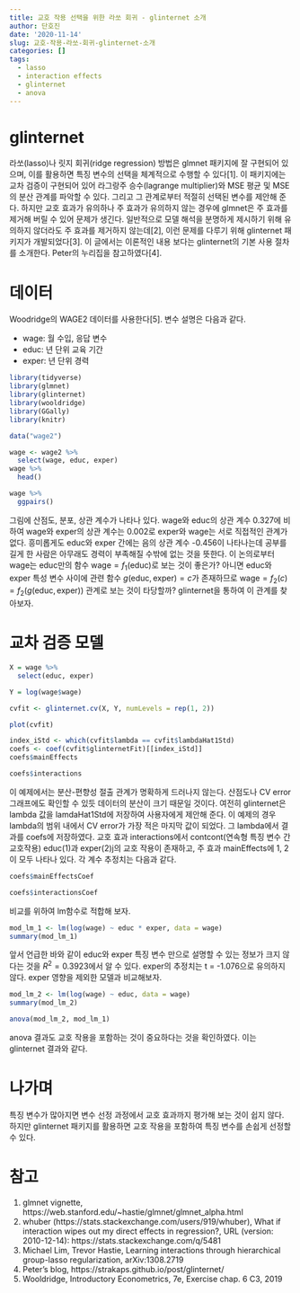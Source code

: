 ```yaml
---
title: 교호 작용 선택을 위한 라쏘 회귀 - glinternet 소개
author: 단호진
date: '2020-11-14'
slug: 교호-작용-라쏘-회귀-glinternet-소개
categories: []
tags:
  - lasso
  - interaction effects
  - glinternet
  - anova
---
```


# glinternet

라쏘(lasso)나 릿지 회귀(ridge regression) 방법은 glmnet 패키지에 잘 구현되어 있으며, 이를 활용하면 특징 변수의 선택을 체계적으로 수행할 수 있다[1]. 이 패키지에는 교차 검증이 구현되어 있어 라그랑주 승수(lagrange multiplier)와 MSE 평균 및 MSE의 분산 관계를 파악할 수 있다. 그리고 그 관계로부터 적절히 선택된 변수를 제안해 준다. 하지만 교호 효과가 유의하나 주 효과가 유의하지 않는 경우에 glmnet은 주 효과를 제거해 버릴 수 있어 문제가 생긴다. 일반적으로 모델 해석을 분명하게 제시하기 위해 유의하지 않더라도 주 효과를 제거하지 않는데[2], 이런 문제를 다루기 위해 glinternet 패키지가 개발되었다[3]. 이 글에서는 이론적인 내용 보다는 glinternet의 기본 사용 절차를 소개한다. Peter의 누리집을 참고하였다[4].

# 데이터

Woodridge의 WAGE2 데이터를 사용한다[5]. 변수 설명은 다음과 같다.

* wage: 월 수입, 응답 변수
* educ: 년 단위 교육 기간
* exper: 년 단위 경력

```r
library(tidyverse)
library(glmnet)
library(glinternet)
library(wooldridge)
library(GGally)
library(knitr)

data("wage2")

wage <- wage2 %>%
  select(wage, educ, exper)
wage %>%
  head()
```


```r
wage %>%
  ggpairs()
```

그림에 산점도, 분포, 상관 계수가 나타나 있다. wage와 educ의 상관 계수 0.327에 비하여 wage와 exper의 상관 계수는 0.002로 exper와 wage는 서로 직접적인 관계가 없다. 흥미롭게도 educ와 exper 간에는 음의 상관 계수 -0.456이 나타나는데 공부를 길게 한 사람은 아무래도 경력이 부족해질 수밖에 없는 것을 뜻한다. 이 논의로부터 wage는 educ만의 함수 $\text{wage} = f_1(\text{educ})$로 보는 것이 좋은가? 아니면 educ와 exper 특성 변수 사이에 관련 함수 $g(\text{educ}, \text{exper}) = c$가 존재하므로 $\text{wage} = f_2(c)  = f_2(g(\text{educ}, \text{exper}))$ 관계로 보는 것이 타당할까? glinternet을 통하여 이 관계를 찾아보자.

# 교차 검증 모델

```r
X = wage %>%
  select(educ, exper)

Y = log(wage$wage)

cvfit <- glinternet.cv(X, Y, numLevels = rep(1, 2))

plot(cvfit)
```

```r
index_iStd <- which(cvfit$lambda == cvfit$lambdaHat1Std)
coefs <- coef(cvfit$glinternetFit)[[index_iStd]]
coefs$mainEffects
```

```r
coefs$interactions
```

이 예제에서는 분산-편향성 절출 관계가 명확하게 드러나지 않는다. 산점도나 CV error 그래프에도 확인할 수 있듯 데이터의 분산이 크기 때문일 것이다. 여전히 glinternet은 lambda 값을 lamdaHat1Std에 저장하여 사용자에게 제안해 준다. 이 예제의 경우 lambda의 범위 내에서 CV error가 가장 적은 마지막 값이 되었다. 그 lambda에서 결과를 coefs에 저장하였다. 교호 효과 interactions에서 contcont(연속형 특징 변수 간 교호작용) educ(1)과 exper(2)j의 교호 작용이 존재하고, 주 효과 mainEffects에 1, 2이 모두 나타나 있다. 각 계수 추정치는 다음과 같다.


```r
coefs$mainEffectsCoef
```


```r
coefs$interactionsCoef
```

비교를 위하여 lm함수로 적합해 보자.

```r
mod_lm_1 <- lm(log(wage) ~ educ * exper, data = wage)
summary(mod_lm_1)
```

앞서 언급한 바와 같이 educ와 exper 특징 변수 만으로 설명할 수 있는 정보가 크지 않다는 것을 $R^2 = 0.3923$에서 알 수 있다. exper의 추정치는 t = -1.076으로 유의하지 않다. exper 영향을 제외한 모델과 비교해보자.


```r
mod_lm_2 <- lm(log(wage) ~ educ, data = wage)
summary(mod_lm_2)
```

```r
anova(mod_lm_2, mod_lm_1)
```

anova 결과도 교호 작용을 포함하는 것이 중요하다는 것을 확인하였다. 이는 glinternet 결과와 같다.

# 나가며

특징 변수가 많아지면 변수 선정 과정에서 교호 효과까지 평가해 보는 것이 쉽지 않다. 하지만 glinternet 패키지를 활용하면 교호 작용을 포함하여 특징 변수를 손쉽게 선정할 수 있다.

# 참고

1. glmnet vignette, https://web.stanford.edu/~hastie/glmnet/glmnet_alpha.html
2. whuber (https://stats.stackexchange.com/users/919/whuber), What if interaction wipes out my direct effects in regression?, URL (version: 2010-12-14): https://stats.stackexchange.com/q/5481
3. Michael Lim, Trevor Hastie, Learning interactions through hierarchical group-lasso regularization, 	 arXiv:1308.2719
4. Peter's blog, https://strakaps.github.io/post/glinternet/
5. Wooldridge, Introductory Econometrics, 7e, Exercise chap. 6 C3, 2019